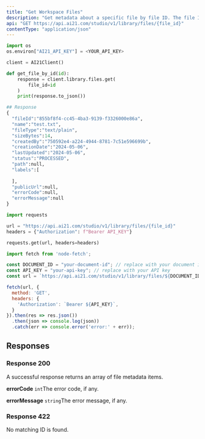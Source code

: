 ```yaml
---
title: "Get Workspace Files"
description: "Get metadata about a specific file by file ID. The file ID is generated by AI21 when you upload the file."
api: "GET https://api.ai21.com/studio/v1/library/files/{file_id}"
contentType: "application/json"
---
```


<RequestExample>

```python Python SDK
import os
os.environ["AI21_API_KEY"] = <YOUR_API_KEY>

client = AI21Client()

def get_file_by_id(id):
    response = client.library.files.get(
        file_id=id
    )
    print(response.to_json())

## Response
{
  "fileId":"855bf8f4-cc45-4ba3-9139-f3326000e86a",
  "name":"test.txt",
  "fileType":"text/plain",
  "sizeBytes":14,
  "createdBy":"750592e4-a224-4944-8781-7c51e596699b",
  "creationDate":"2024-05-06",
  "lastUpdated":"2024-05-06",
  "status":"PROCESSED",
  "path":null,
  "labels":[
    
  ],
  "publicUrl":null,
  "errorCode":null,
  "errorMessage":null
}
```


```py Python REST
import requests

url = "https://api.ai21.com/studio/v1/library/files/{file_id}"
headers = {"Authorization": f"Bearer API_KEY"}

requests.get(url, headers=headers)
```


```js Node.js
import fetch from 'node-fetch';

const DOCUMENT_ID = "your-document-id"; // replace with your document id
const API_KEY = "your-api-key"; // replace with your API key
const url = `https://api.ai21.com/studio/v1/library/files/${DOCUMENT_ID}`;

fetch(url, {
  method: 'GET',
  headers: {
    'Authorization': `Bearer ${API_KEY}`,
  }
}).then(res => res.json())
  .then(json => console.log(json))
  .catch(err => console.error('error:' + err));
```

</RequestExample>

## Responses

### Response 200

A successful response returns an array of file metadata items.

**errorCode** `int`The error code, if any.

**errorMessage** `string`The error message, if any.

### Response 422

No matching ID is found.
